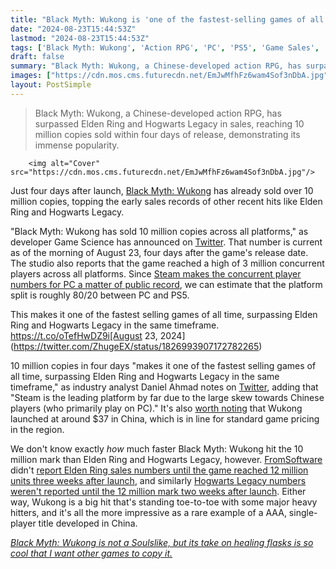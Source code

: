 ```yaml
---
title: "Black Myth: Wukong is 'one of the fastest-selling games of all time,' beating Elden Ring and Hogwarts Legacy with 10 million copies sold in just 4 days"
date: "2024-08-23T15:44:53Z"
lastmod: "2024-08-23T15:44:53Z"
tags: ['Black Myth: Wukong', 'Action RPG', 'PC', 'PS5', 'Game Sales', 'Elden Ring', 'Hogwarts Legacy']
draft: false
summary: "Black Myth: Wukong, a Chinese-developed action RPG, has surpassed Elden Ring and Hogwarts Legacy in sales, reaching 10 million copies sold within four days of release, demonstrating its immense popularity."
images: ["https://cdn.mos.cms.futurecdn.net/EmJwMfhFz6wam4Sof3nDbA.jpg"]
layout: PostSimple
---
```

> Black Myth: Wukong, a Chinese-developed action RPG, has surpassed Elden Ring and Hogwarts Legacy in sales, reaching 10 million copies sold within four days of release, demonstrating its immense popularity.


        <img alt="Cover" src="https://cdn.mos.cms.futurecdn.net/EmJwMfhFz6wam4Sof3nDbA.jpg"/>
        
Just four days after launch, [Black Myth: Wukong](https://www.gamesradar.com/games/action-rpg/black-myth-wukong-guide/) has already sold over 10 million copies, topping the early sales records of other recent hits like Elden Ring and Hogwarts Legacy.

"Black Myth: Wukong has sold 10 million copies across all platforms," as developer Game Science has announced on [Twitter](https://x.com/BlackMythGame/status/1826985302592049599). That number is current as of the morning of August 23, four days after the game's release date. The studio also reports that the game reached a high of 3 million concurrent players across all platforms. Since [Steam makes the concurrent player numbers for PC a matter of public record](https://www.gamesradar.com/games/action-rpg/black-myth-wukong-player-count-surges-past-14-million-beating-elden-ring-gta-5-and-cyberpunk-2077s-peaks/), we can estimate that the platform split is roughly 80/20 between PC and PS5. 

This makes it one of the fastest selling games of all time, surpassing Elden Ring and Hogwarts Legacy in the same timeframe. https://t.co/oTefHwDZ9i[August 23, 2024](https://twitter.com/ZhugeEX/status/1826993907172782265)

10 million copies in four days "makes it one of the fastest selling games of all time, surpassing Elden Ring and Hogwarts Legacy in the same timeframe," as industry analyst Daniel Ahmad notes on [Twitter](https://x.com/ZhugeEX/status/1826993907172782265), adding that "Steam is the leading platform by far due to the large skew towards Chinese players (who primarily play on PC)." It's also [worth noting](https://x.com/ZhugeEX/status/1826997971457552479) that Wukong launched at around $37 in China, which is in line for standard game pricing in the region.

We don't know exactly *how* much faster Black Myth: Wukong hit the 10 million mark than Elden Ring and Hogwarts Legacy, however. [FromSoftware](https://www.gamesradar.com/tag/fromsoftware/) didn't [report Elden Ring sales numbers until the game reached 12 million units three weeks after launch](https://www.gamesradar.com/elden-ring-outsells-dark-souls-3-with-12-million-copies-sold/), and similarly [Hogwarts Legacy numbers weren't reported until the 12 million mark two weeks after launch](https://www.gamesradar.com/hogwarts-legacy-is-warner-bros-games-biggest-global-launch-ever/). Either way, Wukong is a big hit that's standing toe-to-toe with some major heavy hitters, and it's all the more impressive as a rare example of a AAA, single-player title developed in China.

[<em>Black Myth: Wukong is not a Soulslike, but its take on healing flasks is so cool that I want other games to copy it.</em>](https://www.gamesradar.com/games/action-rpg/black-myth-wukong-is-not-a-soulslike-but-its-take-on-healing-flasks-is-so-cool-that-i-want-other-games-to-copy-it/)
        